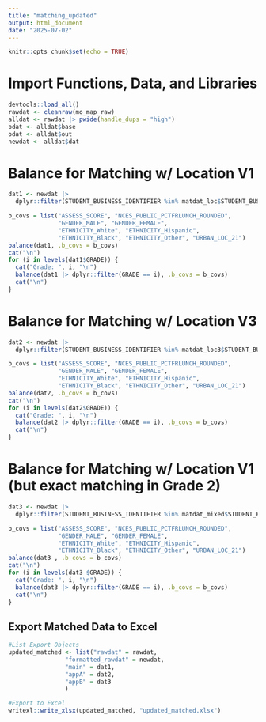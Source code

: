 ```yaml
---
title: "matching_updated"
output: html_document
date: "2025-07-02"
---
```


```r
knitr::opts_chunk$set(echo = TRUE)
```


# Import Functions, Data, and Libraries

```r
devtools::load_all()
rawdat <- cleanraw(mo_map_raw) 
alldat <- rawdat |> pwide(handle_dups = "high")
bdat <- alldat$base
odat <- alldat$out
newdat <- alldat$dat
```


# Balance for Matching w/ Location V1

```r
dat1 <- newdat |>
  dplyr::filter(STUDENT_BUSINESS_IDENTIFIER %in% matdat_loc$STUDENT_BUSINESS_IDENTIFIER)

b_covs = list("ASSESS_SCORE", "NCES_PUBLIC_PCTFRLUNCH_ROUNDED",
              "GENDER_MALE", "GENDER_FEMALE",
              "ETHNICITY_White", "ETHNICITY_Hispanic",
              "ETHNICITY_Black", "ETHNICITY_Other", "URBAN_LOC_21")
balance(dat1, .b_covs = b_covs)
cat("\n")
for (i in levels(dat1$GRADE)) {
  cat("Grade: ", i, "\n")
  balance(dat1 |> dplyr::filter(GRADE == i), .b_covs = b_covs)
  cat("\n")
}
```


# Balance for Matching w/ Location V3

```r
dat2 <- newdat |>
  dplyr::filter(STUDENT_BUSINESS_IDENTIFIER %in% matdat_loc3$STUDENT_BUSINESS_IDENTIFIER)

b_covs = list("ASSESS_SCORE", "NCES_PUBLIC_PCTFRLUNCH_ROUNDED",
              "GENDER_MALE", "GENDER_FEMALE",
              "ETHNICITY_White", "ETHNICITY_Hispanic",
              "ETHNICITY_Black", "ETHNICITY_Other", "URBAN_LOC_21")
balance(dat2, .b_covs = b_covs)
cat("\n")
for (i in levels(dat2$GRADE)) {
  cat("Grade: ", i, "\n")
  balance(dat2 |> dplyr::filter(GRADE == i), .b_covs = b_covs)
  cat("\n")
}
```


# Balance for Matching w/ Location V1 (but exact matching in Grade 2)

```r
dat3 <- newdat |>
  dplyr::filter(STUDENT_BUSINESS_IDENTIFIER %in% matdat_mixed$STUDENT_BUSINESS_IDENTIFIER)

b_covs = list("ASSESS_SCORE", "NCES_PUBLIC_PCTFRLUNCH_ROUNDED",
              "GENDER_MALE", "GENDER_FEMALE",
              "ETHNICITY_White", "ETHNICITY_Hispanic",
              "ETHNICITY_Black", "ETHNICITY_Other", "URBAN_LOC_21")
balance(dat3 , .b_covs = b_covs)
cat("\n")
for (i in levels(dat3 $GRADE)) {
  cat("Grade: ", i, "\n")
  balance(dat3 |> dplyr::filter(GRADE == i), .b_covs = b_covs)
  cat("\n")
}
```


## Export Matched Data to Excel

```r
#List Export Objects
updated_matched <- list("rawdat" = rawdat,
                "formatted_rawdat" = newdat,
                "main" = dat1,
                "appA" = dat2,
                "appB" = dat3
                )

#Export to Excel
writexl::write_xlsx(updated_matched, "updated_matched.xlsx")
```
